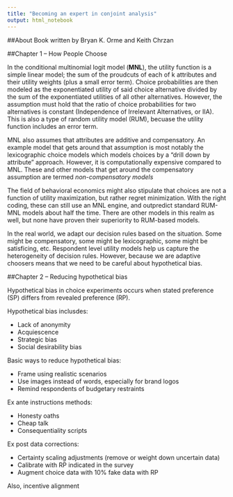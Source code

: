 ```yaml
---
title: "Becoming an expert in conjoint analysis"
output: html_notebook
---
```

##About
Book written by Bryan K. Orme and Keith Chrzan

##Chapter 1 -- How People Choose

In the conditional multinomial logit model (**MNL**), the utility function is a 
simple linear model; the sum of the proudcuts of each of k attributes and their 
utility weights (plus a small error term). Choice probabilities are then modeled 
as the exponentiated utility of said choice alternative divided by the sum of 
the exponentiated utilities of all other alternatives. However, the assumption 
must hold that the ratio of choice probabilities for two alternatives is 
constant (Independence of Irrelevant Alternatives, or IIA). This is also a type 
of random utility model (RUM), becuase the utility function includes an error 
term.

MNL also assumes that attributes are additive and compensatory. An example model 
that gets around that assumption is most notably the lexicographic choice 
models which models choices by a "drill down by attribute" approach. However, it
is computationally expensive compared to MNL. These and other models that get 
around the compensatory assumption are termed *non-compensatory models*

The field of behavioral economics might also stipulate that choices are not a 
function of utility maximization, but rather regret minimization. With the right
coding, these can still use an MNL engine, and outpredict standard RUM-MNL 
models about half the time.  There are other models in this realm as well, but
none have proven their superiority to RUM-based models.  

In the real world, we adapt our decision rules based on the situation. Some 
might be compensatory, some might be lexicographic, some might be satisficing, 
etc. Respondent level utility models help us capture the heterogeneity of 
decision rules. However, because we are adaptive choosers means that we need to 
be careful about hypothetical bias.  

##Chapter 2 -- Reducing hypothetical bias

Hypothetical bias in choice experiments occurs when stated preference (SP) 
differs from revealed preference (RP).

Hypothetical bias inclusdes:

+ Lack of anonymity
+ Acquiescence
+ Strategic bias
+ Social desirability bias

Basic ways to reduce hypothetical bias:

+ Frame using realistic scenarios
+ Use images instead of words, especially for brand logos
+ Remind respondents of budgetary restraints

Ex ante instructions methods:

+ Honesty oaths
+ Cheap talk
+ Consequentiality scripts

Ex post data corrections:

+ Certainty scaling adjustments (remove or weight down uncertain data)
+ Calibrate with RP indicated in the survey
+ Augment choice data with 10% fake data with RP

Also, incentive alignment







